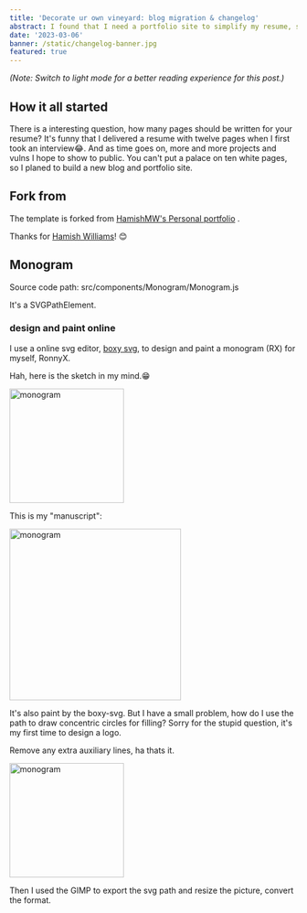 ```yaml
---
title: 'Decorate ur own vineyard: blog migration & changelog'
abstract: I found that I need a portfolio site to simplify my resume, so I planed to migrate the blog to a new template. This's how to and changelog continuous updating.
date: '2023-03-06'
banner: /static/changelog-banner.jpg
featured: true
---
```


_(Note: Switch to light mode for a better reading experience for this post.)_

## How it all started

There is a interesting question, how many pages should be written for your resume? It's funny that I delivered a resume with twelve pages when I first took an interview😂. And as time goes on, more and more projects and vulns I hope to show to public. You can't put a palace on ten white pages, so I planed to build a new blog and portfolio site.

## Fork from

The template is forked from [HamishMW's Personal portfolio](https://github.com/HamishMW/portfolio) .

Thanks for [Hamish Williams](https://hamishw.com/)! 😊

## Monogram

Source code path: src/components/Monogram/Monogram.js

It's a SVGPathElement.

### design and paint online

I use a online svg editor, [boxy svg](https://boxy-svg.com/), to design and paint a monogram (RX) for myself, RonnyX.

Hah, here is the sketch in my mind.😁

<img src="/static/monogram-rx-sketch.svg" alt="monogram" height="200" />

This is my "manuscript":

<img src="/static/monogram-rx-layout.svg" alt="monogram" height="300" />

It's also paint by the boxy-svg. But I have a small problem, how do I use the path to draw concentric circles for filling? Sorry for the stupid question, it's my first time to design a logo.

Remove any extra auxiliary lines, ha thats it.

<img src="/static/monogram-rx-fill.svg" alt="monogram" height="200" />

Then I used the GIMP to export the svg path and resize the picture, convert the format.
